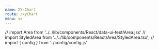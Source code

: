 ```yaml
---
name: XY-Chart
route: /xyChart
menu: vx
---
```



// import Area from '../../lib/components/React/data-ui-test/Area.jsx'
// import StyledArea from '../../lib/components/React/Area/StyledArea.tsx';
// import { config } from '../config/config.js'

  <div style={{ height:'600px', width:'1000px'}}>
      <VerticalBarChart width={750} height={400} />
      <HorizontalBarChart width={750} height={400} />
      <BrushableLinkedLineCharts width={750} height={400} />
      <AreaDifferenceSeriesExample width={750} height={400} />
      <CirclePackWithCallback width={750} height={400} />
  </div>
